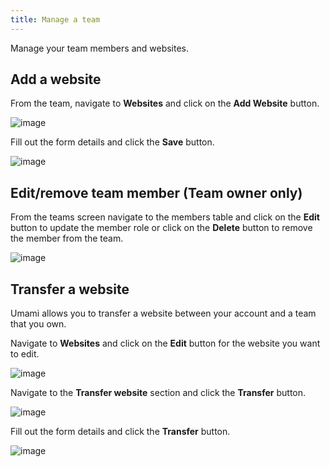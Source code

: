 ```yaml
---
title: Manage a team
---
```


Manage your team members and websites.

## Add a website

From the team, navigate to **Websites** and click on the **Add Website** button.

![image](/images/docs/v3/team-website.png)

Fill out the form details and click the **Save** button.

![image](/images/docs/v3/website-add-form.png)

## Edit/remove team member (Team owner only)

From the teams screen navigate to the members table and click on the **Edit** button to update the member role or click on the **Delete** button to remove the member from the team.

![image](/images/docs/v3/team-member-edit.png)

## Transfer a website

Umami allows you to transfer a website between your account and a team that you own.

Navigate to **Websites** and click on the **Edit** button for the website you want to edit.

![image](/images/docs/v3/website-edit.png)

Navigate to the **Transfer website** section and click the **Transfer** button.

![image](/images/docs/v3/website-transfer.png)

Fill out the form details and click the **Transfer** button.

![image](/images/docs/v3//website-transfer-form.png)
